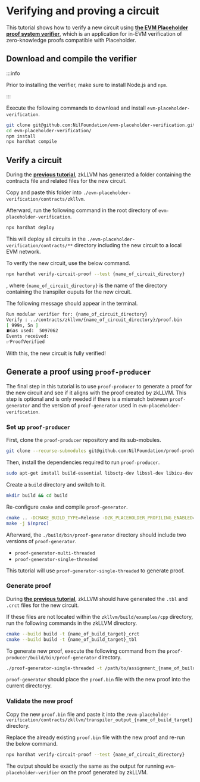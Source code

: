 # Verifying and proving a circuit

This tutorial shows how to verify a new circuit using [**the EVM Placeholder proof system verifier**](https://github.com/NilFoundation/evm-placeholder-verification), which is an application for in-EVM verification of zero-knowledge proofs compatible with Placeholder.

## Download and compile the verifier

:::info

Prior to installing the verifier, make sure to install Node.js and `npm`.

:::

Execute the following commands to download and install `evm-placeholder-verification`.

```bash
git clone git@github.com:NilFoundation/evm-placeholder-verification.git
cd evm-placeholder-verification/
npm install
npx hardhat compile
```

## Verify a circuit

During the [**previous tutorial**](./compiling-a-circuit), zkLLVM has generated a folder containing the contracts file and related files for the new circuit.

Copy and paste this folder into `./evm-placeholder-verification/contracts/zkllvm`.

Afterward, run the following command in the root directory of `evm-placeholder-verification`.

```bash
npx hardhat deploy
```

This will deploy all circuits in the `./evm-placeholder-verification/contracts/**` directory including the new circuit to a local EVM network.

To verify the new circuit, use the below command.

```bash
npx hardhat verify-circuit-proof --test {name_of_circuit_directory}
```

, where `{name_of_circuit_directory}` is the name of the directory containing the transpiler ouputs for the new circuit.

The following message should appear in the terminal.

```bash
Run modular verifier for: {name_of_circuit_directory}
Verify : ../contracts/zkllvm/{name_of_circuit_directory}/proof.bin
[ 999n, 5n ]
⛽Gas used:  5097062
Events received:
✅ProofVerified
```

With this, the new circuit is fully verified!

## Generate a proof using `proof-producer`

The final step in this tutorial is to use `proof-producer` to generate a proof for the new circuit and see if it aligns with the proof created by zkLLVM. This step is optional and is only needed if there is a mismatch between `proof-generator` and the version of `proof-generator` used in `evm-placeholder-verification`.

### Set up `proof-producer`

First, clone the `proof-producer` repository and its sub-mobules.

```bash
git clone --recurse-submodules git@github.com:NilFoundation/proof-producer.git
```

Then, install the dependencies required to run `proof-producer`.

```bash
sudo apt-get install build-essential libsctp-dev libssl-dev libicu-dev lsb-release gnutls-dev pkg-config
```

Create a `build` directory and switch to it.

```bash
mkdir build && cd build
```

Re-configure `cmake` and compile `proof-generator`.

```bash
cmake .. -DCMAKE_BUILD_TYPE=Release -DZK_PLACEHOLDER_PROFILING_ENABLED=TRUE -DBLUEPRINT_PLACEHOLDER_PROOF_GEN=True
make -j $(nproc)
```

Afterward, the `./build/bin/proof-generator` directory should include two versions of `proof-generator`.

- `proof-generator-multi-threaded`
- `proof-generator-single-threaded`

This tutorial will use `proof-generator-single-threaded` to generate proof.

### Generate proof

During [**the previous tutorial**](./compiling-a-circuit), zkLLVM should have generated the `.tbl` and `.crct` files for the new circuit.

If these files are not located within the `zkllvm/build/examples/cpp` directory, run the following commands in the zkLLVM directory.

```bash
cmake --build build -t {name_of_build_target}_crct
cmake --build build -t {name_of_build_target}_tbl
```

To generate new proof, execute the following command from the `proof-producer/build/bin/proof-generator` directory.

```bash
./proof-generator-single-threaded -t /path/to/assignment_{name_of_build_target}.tbl --circuit /path/to/circuit_{name_of_build_target}.crct
```

`proof-generator` should place the `proof.bin` file with the new proof into the current directoryy.

### Validate the new proof

Copy the new `proof.bin` file and paste it into the `/evm-placeholder-verification/contracts/zkllvm/transpiler_output_{name_of_build_target}` directory. 

Replace the already existing `proof.bin` file with the new proof and re-run the below command.

```bash
npx hardhat verify-circuit-proof --test {name_of_circuit_directory}
```

The output should be exactly the same as the output for running `evm-placeholder-verifier` on the proof generated by zkLLVM.